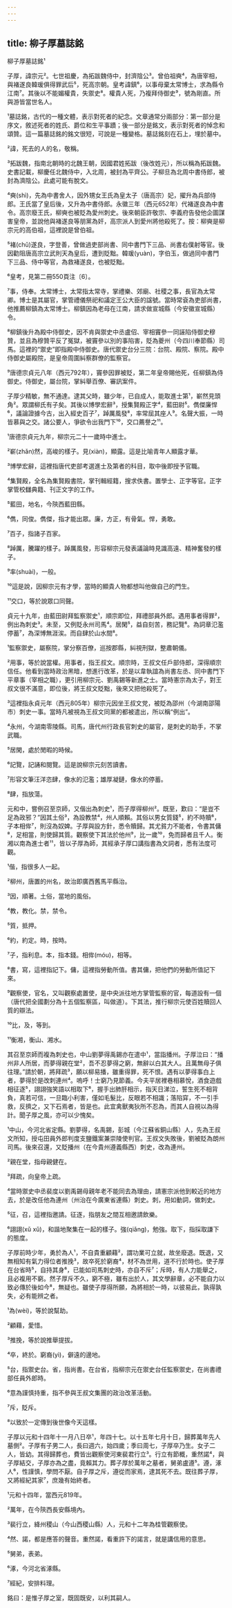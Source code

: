 ```yaml
---
---
---
```

title: 柳子厚墓誌銘
---




柳子厚墓誌銘¹

子厚，諱宗元²。七世祖慶，為拓跋魏侍中，封濟陰公³。曾伯祖奭⁴，為唐宰相，與褚遂良韓瑗俱得罪武后⁵，死高宗朝。皇考諱鎮⁶，以事母棄太常博士，求為縣令江南⁷。其後以不能媚權貴，失禦史⁸。權貴人死，乃複拜侍御史⁹，號為剛直。所與游皆當世名人。

¹墓誌銘，古代的一種文體，表示對死者的紀念。文章通常分兩部分：第一部分是序文，敘述死者的姓氏、爵位和生平事蹟；後一部分是銘文，表示對死者的悼念和頌贊。這一篇墓誌銘的銘文很短，可說是一種變格。墓誌銘刻在石上，埋於墓中。

²諱，死去的人的名，敬稱。

³拓跋魏，指南北朝時的北魏王朝，因國君姓拓跋（後改姓元），所以稱為拓跋魏。史書記載，柳慶任北魏侍中，入北周，被封為平齊公。子柳旦為北周中書侍郎，被封為濟陰公。此處可能有脫文。

⁴奭(shì)，先為中書舍人，因外甥女王氏為皇太子（唐高宗）妃，擢升為兵部侍郎。王氏當了皇后後，又升為中書侍郎。永徽三年（西元652年）代褚遂良為中書令。高宗廢王氏，柳奭也被貶為愛州刺史。後來朝臣許敬宗、李義府告發他企圖謀害皇帝，並說他與褚遂良等朋黨為奸，高宗派人到愛州將他殺死了。按：柳奭是柳宗元的高伯祖，這裡說是曾伯祖。

⁵褚(chǔ)遂良，字登善，曾做過吏部尚書、同中書門下三品、尚書右僕射等官。後因勸阻唐高宗立武則天為皇后，遭到貶黜。韓瑗(yuàn)，字伯玉，做過同中書門下三品、侍中等官，為救褚遂良，也被貶黜。

⁶皇考，見第二冊550頁注〔6〕。

⁷事，侍奉。太常博士，太常指太常寺，掌禮樂、郊廟、社稷之事，長官為太常卿。博士是其屬官，掌管禮儀祭祀和議定王公大臣的諡號。當時常袞為吏部尚書，他推薦柳鎮為太常博士。柳鎮因為老母在江南，請求做宣城縣（今安徽宣城縣）令。

⁸柳鎮後升為殿中侍御史，因不肯與禦史中丞盧佋、宰相竇參一同誣陷侍御史穆贊，並且為穆贊平反了冤獄，被竇參以別的事陷害，貶為夔州（今四川奉節縣）司馬。這裡的“禦史”即指殿中侍御史。唐代禦史台分三院：台院、殿院、察院。殿中侍御史屬殿院，是皇帝周圍糾察群僚的監察官。

⁹唐德宗貞元八年（西元792年），竇參因罪被貶，第二年皇帝賜他死，任柳鎮為侍御史。侍御史，屬台院，掌糾舉百僚、審訊案件。

子厚少精敏，無不通達。逮其父時，雖少年，已自成人，能取進士第¹，嶄然見頭角²。眾謂柳氏有子矣。其後以博學宏辭³，授集賢殿正字⁴，藍田尉⁵。儁傑廉悍⁶，議論證據今古，出入經史百子⁷，踔厲風發⁸，率常屈其座人⁹。名聲大振，一時皆慕與之交。諸公要人，爭欲令出我門下¹⁰，交口薦譽之¹¹。

¹唐德宗貞元九年，柳宗元二十一歲時中進士。

²嶄(zhǎn)然，高峻的樣子。見(xiàn)，顯露。這是比喻青年人顯露才華。

³博學宏辭，這裡指唐代吏部考選進士及第者的科目，取中後即授予官職。

⁴集賢殿，全名為集賢殿書院，掌刊輯經籍，搜求佚書。置學士、正字等官。正字掌管校讎典籍、刊正文字的工作。

⁵藍田，地名，今陝西藍田縣。

⁶儁，同俊。儁傑，指才能出眾。廉，方正，有骨氣。悍，勇敢。

⁷百子，指諸子百家。

⁸踔厲，騰躍的樣子。踔厲風發，形容柳宗元發表議論時見識高遠、精神奮發的樣子。

⁹率(shuài)，一般。

¹⁰這是說，因柳宗元有才學，當時的顯貴人物都想叫他做自己的門生。

¹¹交口，等於說眾口同聲。

貞元十九年，由藍田尉拜監察禦史¹，順宗即位，拜禮部員外郎。遇用事者得罪²，例出為刺史³。未至，又例貶永州司馬⁴。居閑⁵，益自刻苦，務記覽⁶。為詞章氾濫停蓄⁷，為深博無涯涘。而自肆於山水間⁸。

¹監察禦史，屬察院，掌分察百僚，巡按郡縣，糾視刑獄，整肅朝儀。

²用事，等於說當權。用事者，指王叔文。順宗時，王叔文任戶部侍郎，深得順宗信任。他看到當時政治黑暗，想進行改革，於是以韋執誼為尚書左丞、同中書門下平章事（宰相之職），更引用柳宗元、劉禹錫等新進之士。當時憲宗為太子，對王叔文很不滿意，即位後，將王叔文貶黜，後來又把他殺死了。

³這裡指永貞元年（西元805年）柳宗元因坐王叔文党，被貶為邵州（今湖南邵陽市）刺史一事。當時凡被視為王叔文同黨的都被遣出，所以稱“例出”。

⁴永州，今湖南零陵縣。司馬，唐代州行政長官刺史的屬官，是刺史的助手，不掌武職。

⁵居閑，處於閒暇的時候。

⁶記覽，記誦和閱覽。這是說柳宗元刻苦讀書。

⁷形容文筆汪洋恣肆，像水的氾濫；雄厚凝鏈，像水的停蓄。

⁸肆，指放蕩。

元和中，嘗例召至京師，又偕出為刺史¹，而子厚得柳州²。既至，歎曰：“是豈不足為政邪？”因其土俗³，為設教禁⁴，州人順賴。其俗以男女質錢⁵，約不時贖⁶，子本相侔⁷，則沒為奴婢。子厚與設方針，悉令贖歸。其尤貧力不能者，令書其傭⁸，足相當，則使歸其質。觀察使下其法於他州⁹，比一歲¹⁰，免而歸者且千人。衡湘以南為進士者¹¹，皆以子厚為師，其經承子厚口講指書為文詞者，悉有法度可觀。

¹偕，指很多人一起。

²柳州，唐置的州名，故治即廣西舊馬平縣治。

³因，順著。土俗，當地的風俗。

⁴教，教化。禁，禁令。

⁵質，抵押。

⁶約，約定。時，按時。

⁷子，指利息。本，指本錢。相侔(móu)，相等。

⁸書，寫，這裡指記下。傭，這裡指勞動所值。書其傭，把他們的勞動所值記下來。

⁹觀察使，官名，又叫觀察處置使，是中央派往地方掌管監察的官，每道設有一個（唐代把全國劃分為十五個監察區，叫做道）。下其法，推行柳宗元使百姓贖回人質的辯法。

¹⁰比，及，等到。

¹¹衡湘，衡山、湘水。

其召至京師而複為刺史也，中山劉夢得禹錫亦在遣中¹，當詣播州。子厚泣曰：“播州非人所居，而夢得親在堂²，吾不忍夢得之窮，無辭以白其大人。且萬無母子俱往理。”請於朝，將拜疏³，願以柳易播，雖重得罪，死不恨。遇有以夢得事白上者，夢得於是改刺連州⁴。嗚呼！士窮乃見節義。今夫平居裡巷相慕悅，酒食遊戲相征逐⁵，詡詡強笑語以相取下⁶，握手出肺肝相示，指天日涕泣，誓生死不相背負，真若可信，一旦臨小利害，僅如毛髮比，反眼若不相識；落陷穽，不一引手救，反擠之，又下石焉者，皆是也。此宜禽獸夷狄所不忍為，而其人自視以為得計。聞子厚之風，亦可以少愧矣。

¹中山，今河北省定縣。劉夢得，名禹錫，彭城（今江蘇省銅山縣）人，先為王叔文所知，授屯田員外郎判度支鹽鐵案兼崇陵使判官。王叔文失敗後，劉被貶為朗州司馬。後來召還，又貶播州（在今貴州遵義縣西）刺史，改為連州。

²親在堂，指母親健在。

³拜疏，向皇帝上疏。

⁴當時禦史中丞裴度以劉禹錫母親年老不能同去為理由，請憲宗派他到較近的地方去，於是改任他為連州（州治在今廣東省連縣）刺史。刺，用如動詞，做刺史。

⁵征，召，這裡指邀請。征逐，指朋友之間互相邀請飲樂。

⁶詡詡(xǔ xǔ)，和諧地聚集在一起的樣子。強(qiǎng)，勉強。取下，指採取謙下的態度。

子厚前時少年，勇於為人¹，不自貴重顧藉²，謂功業可立就，故坐廢退。既退，又無相知有氣力得位者推挽³，故卒死於窮裔⁴，材不為世用，道不行於時也。使子厚在台省時⁵，自持其身⁶，已能如司馬刺史時，亦自不斥⁷；斥時，有人力能舉之，且必複用不窮。然子厚斥不久，窮不極，雖有出於人，其文學辭章，必不能自力以致必傳於後如今⁸，無疑也。雖使子厚得所願，為將相於一時，以彼易此，孰得孰失，必有能辨之者。

¹為(wèi)，等於說幫助。

²顧藉，愛惜。

³推挽，等於說推舉提拔。

⁴卒，終於。窮裔(yì)，僻遠的邊地。

⁵台，指禦史台。省，指尚書。在台省，指柳宗元在禦史台任監察禦史，在尚書禮部任員外郎時。

⁶意為謹慎持重，指不參與王叔文集團的政治改革活動。

⁷斥，貶斥。

⁸以致於一定傳到後世像今天這樣。

子厚以元和十四年十一月八日卒¹，年四十七。以十五年七月十日，歸葬萬年先人墓側²。子厚有子男二人，長曰週六，始四歲；季曰周七，子厚卒乃生。女子二人，皆幼。其得歸葬也，費皆出觀察使河東裴君行立³。行立有節概，重然諾⁴，與子厚結交，子厚亦為之盡，竟賴其力。葬子厚於萬年之墓者，舅弟盧遵⁵。遵，涿人⁶，性謹慎，學問不厭。自子厚之斥，遵從而家焉，逮其死不去。既往葬子厚，又將經紀其家⁷，庶幾有始終者。

¹元和十四年，當西元819年。

²萬年，在今陝西長安縣境內。

³裴行立，絳州稷山（今山西稷山縣）人，元和十二年為桂管觀察使。

⁴然、諾，都是應答的聲音。重然諾，看重許下的諾言，就是講信用的意思。

⁵舅弟，表弟。

⁶涿，今河北省涿縣。

⁷經紀，安排料理。

銘曰：是惟子厚之室，既固既安，以利其嗣人。